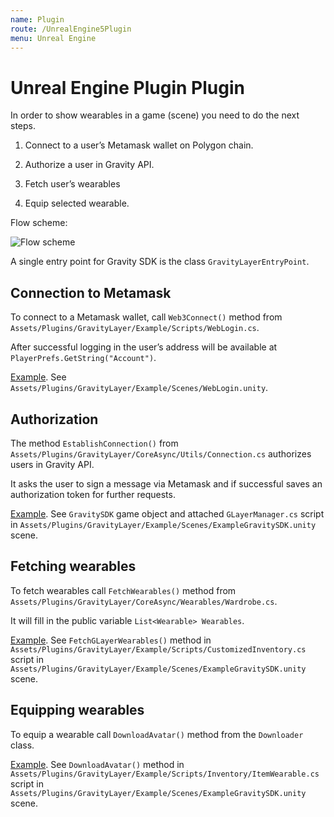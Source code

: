 ```yaml
---
name: Plugin
route: /UnrealEngine5Plugin
menu: Unreal Engine
---
```


# Unreal Engine Plugin Plugin

In order to show wearables in a game (scene) you need to do the next steps.

1. Connect to a user’s Metamask wallet on Polygon chain.

2. Authorize a user in Gravity API.

3. Fetch user’s wearables

4. Equip selected wearable.

Flow scheme:

<img src="/gravity-docs/UnityGravitySDKScheme.png" alt="Flow scheme" />

A single entry point for Gravity SDK is the class `GravityLayerEntryPoint`.

## Connection to Metamask

To connect to a Metamask wallet, call `Web3Connect()` method from `Assets/Plugins/GravityLayer/Example/Scripts/WebLogin.cs`.

After successful logging in the user’s address will be available at `PlayerPrefs.GetString("Account")`.

[Example](https://github.com/Gravity-Studio-Digital-Wear/UnitySDK-WebGL-example/blob/main/Plugins/GravityLayer/Example/Scripts/WebLogin.cs#L21). See `Assets/Plugins/GravityLayer/Example/Scenes/WebLogin.unity`.

## Authorization

The method `EstablishConnection()` from `Assets/Plugins/GravityLayer/CoreAsync/Utils/Connection.cs` authorizes users in Gravity API.

It asks the user to sign a message via Metamask and if successful saves an authorization token for further requests.

[Example](https://github.com/Gravity-Studio-Digital-Wear/UnitySDK-WebGL-example/blob/main/Plugins/GravityLayer/Example/Scripts/GLayerManager.cs#L25). See `GravitySDK` game object and attached `GLayerManager.cs` script in `Assets/Plugins/GravityLayer/Example/Scenes/ExampleGravitySDK.unity` scene.

## Fetching wearables

To fetch wearables call `FetchWearables()` method from `Assets/Plugins/GravityLayer/CoreAsync/Wearables/Wardrobe.cs`.

It will fill in the public variable `List<Wearable> Wearables`.

[Example](https://github.com/Gravity-Studio-Digital-Wear/UnitySDK-WebGL-example/blob/main/Plugins/GravityLayer/Example/Scripts/Inventory/CustomizedInventory.cs#L47). See `FetchGLayerWearables()` method in `Assets/Plugins/GravityLayer/Example/Scripts/CustomizedInventory.cs` script in `Assets/Plugins/GravityLayer/Example/Scenes/ExampleGravitySDK.unity` scene.

## Equipping wearables

To equip a wearable call `DownloadAvatar()` method from the `Downloader` class.

[Example](https://github.com/Gravity-Studio-Digital-Wear/UnitySDK-WebGL-example/blob/main/Plugins/GravityLayer/Example/Scripts/Inventory/ItemWearable.cs#L23). See `DownloadAvatar()` method in `Assets/Plugins/GravityLayer/Example/Scripts/Inventory/ItemWearable.cs` script in `Assets/Plugins/GravityLayer/Example/Scenes/ExampleGravitySDK.unity` scene.